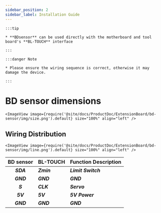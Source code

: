 ```yaml
---
sidebar_position: 2
sidebar_label: Installation Guide
---
```



    :::tip

    * **BDsensor** can be used directly with the motherboard and tool board's **BL-TOUCH** interface

    :::

    :::danger Note

    * Please ensure the wiring sequence is correct, otherwise it may damage the device.

    :::

# BD sensor dimensions


    <ImageView image={require('@site/docs/ProductDoc/ExtensionBoard/bd-sensor/img/size.png').default} size="100%" align="left" />

## Wiring Distribution

    <ImageView image={require('@site/docs/ProductDoc/ExtensionBoard/bd-sensor/img/line.png').default} size="100%" align="left" />

|      BD sensor    |  BL-TOUCH  |  Function Description |
| :---------------: | :--------- |:---------------------- |
|    ***SDA***    | ***Zmin*** | ***Limit Switch***  |
|    ***GND***    | ***GND***  | ***GND*** |
|    ***S***      | ***CLK***  | ***Servo***  |
|    ***5V***     | ***5V***   | ***5V Power***  |
|    ***GND***    | ***GND***  | ***GND***  |